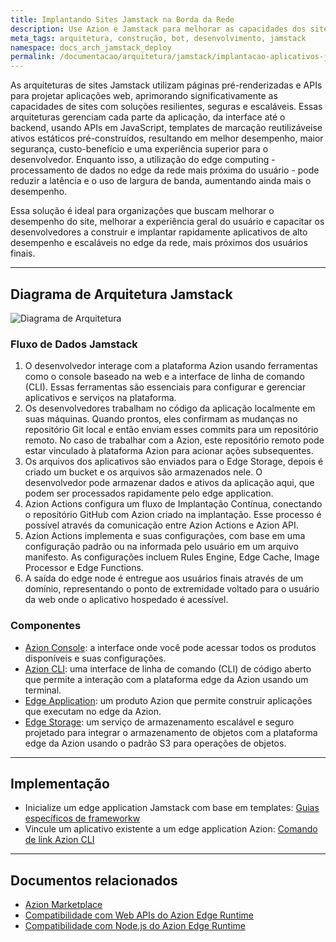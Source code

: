 ```yaml
---
title: Implantando Sites Jamstack na Borda da Rede
description: Use Azion e Jamstack para melhorar as capacidades dos sites com soluções resilientes, seguras e escaláveis.
meta_tags: arquitetura, construção, bot, desenvolvimento, jamstack
namespace: docs_arch_jamstack_deploy
permalink: /documentacao/arquitetura/jamstack/implantacao-aplicativos-jamstack/
---
```


As arquiteturas de sites Jamstack utilizam páginas pré-renderizadas e APIs para projetar aplicações web, aprimorando significativamente as capacidades de sites com soluções resilientes, seguras e escaláveis. Essas arquiteturas gerenciam cada parte da aplicação, da interface até o backend, usando APIs em JavaScript, templates de marcação reutilizáveis ​e ativos estáticos pré-construídos, resultando em melhor desempenho, maior segurança, custo-benefício e uma experiência superior para o desenvolvedor. Enquanto isso, a utilização do edge computing - processamento de dados no edge da rede mais próxima do usuário - pode reduzir a latência e o uso de largura de banda, aumentando ainda mais o desempenho.

Essa solução é ideal para organizações que buscam melhorar o desempenho do site, melhorar a experiência geral do usuário e capacitar os desenvolvedores a construir e implantar rapidamente aplicativos de alto desempenho e escaláveis no edge da rede, mais próximos dos usuários finais.

---

## Diagrama de Arquitetura Jamstack

![Diagrama de Arquitetura](/assets/docs/images/uploads/jamstack-deploy.png)

### Fluxo de Dados Jamstack 

1. O desenvolvedor interage com a plataforma Azion usando ferramentas como o console baseado na web e a interface de linha de comando (CLI). Essas ferramentas são essenciais para configurar e gerenciar aplicativos e serviços na plataforma.
2. Os desenvolvedores trabalham no código da aplicação localmente em suas máquinas. Quando prontos, eles confirmam as mudanças no repositório Git local e então enviam esses commits para um repositório remoto. No caso de trabalhar com a Azion, este repositório remoto pode estar vinculado à plataforma Azion para acionar ações subsequentes.
3. Os arquivos dos aplicativos são enviados para o Edge Storage, depois é criado um bucket e os arquivos são armazenados nele. O desenvolvedor pode armazenar dados e ativos da aplicação aqui, que podem ser processados rapidamente pelo edge application.
4. Azion Actions configura um fluxo de Implantação Contínua, conectando o repositório GitHub com  Azion criado na implantação. Esse processo é possível através da comunicação entre Azion Actions e Azion API.
5. Azion Actions implementa  e suas configurações, com base em uma configuração padrão ou na informada pelo usuário em um arquivo manifesto. As configurações incluem Rules Engine, Edge Cache, Image Processor e Edge Functions.
6. A saída do edge node é entregue aos usuários finais através de um domínio, representando o ponto de extremidade voltado para o usuário da web onde o aplicativo hospedado é acessível.

### Componentes

- [Azion Console](/pt-br/documentacao/produtos/guias/conhecendo-o-azion-console/): a interface onde você pode acessar todos os produtos disponíveis e suas configurações.
- [Azion CLI](/pt-br/documentacao/produtos/azion-cli/visao-geral/): uma interface de linha de comando (CLI) de código aberto que permite a interação com a plataforma edge da Azion usando um terminal.
- [Edge Application](/pt-br/documentacao/produtos/build/edge-application/): um produto Azion que permite construir aplicações que executam no edge da Azion.
- [Edge Storage](/pt-br/documentacao/produtos/store/edge-storage/): um serviço de armazenamento escalável e seguro projetado para integrar o armazenamento de objetos com a plataforma edge da Azion usando o padrão S3 para operações de objetos.

---

## Implementação 

- Inicialize um edge application Jamstack com base em templates:
[Guias específicos de frameworkw](/pt-br/documentacao/produtos/build/develop-with-azion/frameworks-specific/visao-geral/)
- Vincule um aplicativo existente a um edge application Azion:
[Comando de link Azion CLI](/pt-br/documentacao/produtos/azion-cli/link-comando/)

---

## Documentos relacionados

- [Azion Marketplace](/pt-br/documentacao/produtos/marketplace/)
- [Compatibilidade com Web APIs do Azion Edge Runtime](/pt-br/documentacao/devtools/runtime-apis/javascript/)
- [Compatibilidade com Node.js do Azion Edge Runtime](/en/documentation/products/azion-edge-runtime/compatibility/node/)